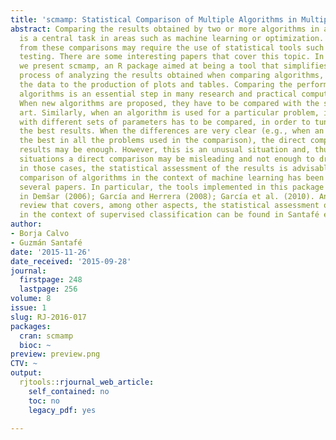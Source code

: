 ```yaml
---
title: 'scmamp: Statistical Comparison of Multiple Algorithms in Multiple Problems'
abstract: Comparing the results obtained by two or more algorithms in a set of problems
  is a central task in areas such as machine learning or optimization. Drawing conclusions
  from these comparisons may require the use of statistical tools such as hypothesis
  testing. There are some interesting papers that cover this topic. In this manuscript
  we present scmamp, an R package aimed at being a tool that simplifies the whole
  process of analyzing the results obtained when comparing algorithms, from loading
  the data to the production of plots and tables. Comparing the performance of different
  algorithms is an essential step in many research and practical computational works.
  When new algorithms are proposed, they have to be compared with the state of the
  art. Similarly, when an algorithm is used for a particular problem, its performance
  with different sets of parameters has to be compared, in order to tune them for
  the best results. When the differences are very clear (e.g., when an algorithm is
  the best in all the problems used in the comparison), the direct comparison of the
  results may be enough. However, this is an unusual situation and, thus, in most
  situations a direct comparison may be misleading and not enough to draw sound conclusions;
  in those cases, the statistical assessment of the results is advisable. The statistical
  comparison of algorithms in the context of machine learning has been covered in
  several papers. In particular, the tools implemented in this package are those presented
  in Demšar (2006); García and Herrera (2008); García et al. (2010). Another good
  review that covers, among other aspects, the statistical assessment of the results
  in the context of supervised classification can be found in Santafé et al. (2015).
author:
- Borja Calvo
- Guzmán Santafé
date: '2015-11-26'
date_received: '2015-09-28'
journal:
  firstpage: 248
  lastpage: 256
volume: 8
issue: 1
slug: RJ-2016-017
packages:
  cran: scmamp
  bioc: ~
preview: preview.png
CTV: ~
output:
  rjtools::rjournal_web_article:
    self_contained: no
    toc: no
    legacy_pdf: yes

---
```


